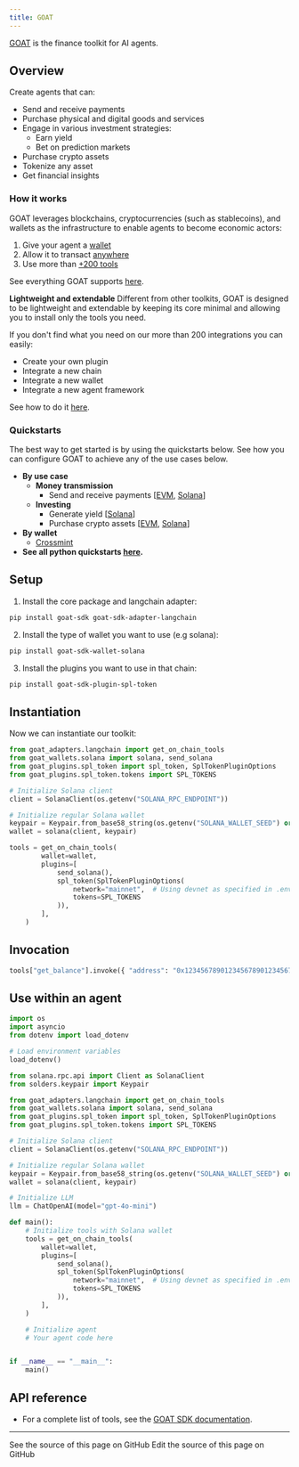 ```yaml
---
title: GOAT
---
```


[GOAT](https://github.com/goat-sdk/goat) is the finance toolkit for AI agents.

## Overview

Create agents that can:

- Send and receive payments
- Purchase physical and digital goods and services
- Engage in various investment strategies:
  - Earn yield
  - Bet on prediction markets
- Purchase crypto assets
- Tokenize any asset
- Get financial insights

### How it works

GOAT leverages blockchains, cryptocurrencies (such as stablecoins), and wallets as the infrastructure to enable agents to become economic actors:

1. Give your agent a [wallet](https://github.com/goat-sdk/goat/tree/main#chains-and-wallets)
2. Allow it to transact [anywhere](https://github.com/goat-sdk/goat/tree/main#chains-and-wallets)
3. Use more than [+200 tools](https://github.com/goat-sdk/goat/tree/main#tools)

See everything GOAT supports [here](https://github.com/goat-sdk/goat/tree/main#chains-and-wallets).

**Lightweight and extendable**
Different from other toolkits, GOAT is designed to be lightweight and extendable by keeping its core minimal and allowing you to install only the tools you need.

If you don't find what you need on our more than 200 integrations you can easily:

- Create your own plugin
- Integrate a new chain
- Integrate a new wallet
- Integrate a new agent framework

See how to do it [here](https://github.com/goat-sdk/goat/tree/main#-contributing).

### Quickstarts

The best way to get started is by using the quickstarts below. See how you can configure GOAT to achieve any of the use cases below.

- **By use case**
  - **Money transmission**
    - Send and receive payments [[EVM](https://github.com/goat-sdk/goat/tree/main/python/examples/by-use-case/evm-send-and-receive-tokens), [Solana](https://github.com/goat-sdk/goat/tree/main/python/examples/by-use-case/solana-send-and-receive-tokens)]
  - **Investing**
    - Generate yield [[Solana](https://github.com/goat-sdk/goat/tree/main/python/examples/by-use-case/solana-usdc-yield-deposit)]
    - Purchase crypto assets [[EVM](https://github.com/goat-sdk/goat/tree/main/python/examples/by-use-case/evm-swap-tokens), [Solana](https://github.com/goat-sdk/goat/tree/main/python/examples/by-use-case/solana-swap-tokens)]
- **By wallet**
  - [Crossmint](https://github.com/goat-sdk/goat/tree/main/python/examples/by-wallet/crossmint)
- **See all python quickstarts [here](https://github.com/goat-sdk/goat/tree/main/python/examples).**

## Setup

1. Install the core package and langchain adapter:

```bash
pip install goat-sdk goat-sdk-adapter-langchain
```

2. Install the type of wallet you want to use (e.g solana):

```bash
pip install goat-sdk-wallet-solana
```

3. Install the plugins you want to use in that chain:

```bash
pip install goat-sdk-plugin-spl-token
```

## Instantiation

Now we can instantiate our toolkit:

```python
from goat_adapters.langchain import get_on_chain_tools
from goat_wallets.solana import solana, send_solana
from goat_plugins.spl_token import spl_token, SplTokenPluginOptions
from goat_plugins.spl_token.tokens import SPL_TOKENS

# Initialize Solana client
client = SolanaClient(os.getenv("SOLANA_RPC_ENDPOINT"))

# Initialize regular Solana wallet
keypair = Keypair.from_base58_string(os.getenv("SOLANA_WALLET_SEED") or "")
wallet = solana(client, keypair)

tools = get_on_chain_tools(
        wallet=wallet,
        plugins=[
            send_solana(),
            spl_token(SplTokenPluginOptions(
                network="mainnet",  # Using devnet as specified in .env
                tokens=SPL_TOKENS
            )),
        ],
    )
```

## Invocation

```python
tools["get_balance"].invoke({ "address": "0x1234567890123456789012345678901234567890" })
```

## Use within an agent

```python
import os
import asyncio
from dotenv import load_dotenv

# Load environment variables
load_dotenv()

from solana.rpc.api import Client as SolanaClient
from solders.keypair import Keypair

from goat_adapters.langchain import get_on_chain_tools
from goat_wallets.solana import solana, send_solana
from goat_plugins.spl_token import spl_token, SplTokenPluginOptions
from goat_plugins.spl_token.tokens import SPL_TOKENS

# Initialize Solana client
client = SolanaClient(os.getenv("SOLANA_RPC_ENDPOINT"))

# Initialize regular Solana wallet
keypair = Keypair.from_base58_string(os.getenv("SOLANA_WALLET_SEED") or "")
wallet = solana(client, keypair)

# Initialize LLM
llm = ChatOpenAI(model="gpt-4o-mini")

def main():
    # Initialize tools with Solana wallet
    tools = get_on_chain_tools(
        wallet=wallet,
        plugins=[
            send_solana(),
            spl_token(SplTokenPluginOptions(
                network="mainnet",  # Using devnet as specified in .env
                tokens=SPL_TOKENS
            )),
        ],
    )

    # Initialize agent
    # Your agent code here


if __name__ == "__main__":
    main()
```

## API reference

- For a complete list of tools, see the [GOAT SDK documentation](https://github.com/goat-sdk/goat).

---

<CardGroup cols={2}>
  <Card title="View Source" icon="eye" href="https://github.com/langchain-ai/docs/blob/main/src/oss/python/integrations/tools/goat.mdx">
    See the source of this page on GitHub
  </Card>
  <Card title="Edit Source" icon="pen-to-square" href="https://github.com/langchain-ai/docs/edit/main/src/oss/python/integrations/tools/goat.mdx">
    Edit the source of this page on GitHub
  </Card>
</CardGroup>
